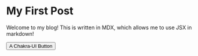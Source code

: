 # My First Post

Welcome to my blog! This is written in MDX, which allows me to use JSX in markdown!

<Button colorScheme="blue">A Chakra-UI Button</Button>

